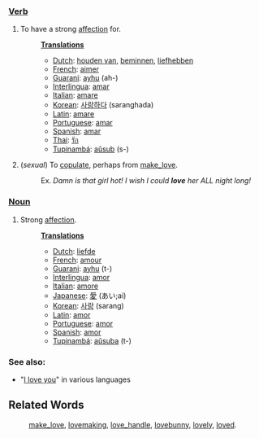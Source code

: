 ===[[Verb]]===
#To have a strong [[affection]] for.
#:'''[[Translation]]s'''
#:*[[Dutch]]: [[houden van]], [[beminnen]], [[liefhebben]]
#:*[[French]]: [[aimer]]
#:*[[Guarani]]: [[ayhu]] (ah-)
#:*[[Interlingua]]: [[amar]]
#:*[[Italian]]: [[amare]]
#:*[[Korean]]: [[사랑하다]] (saranghada)
#:*[[Latin]]: [[amare]]
#:*[[Portuguese]]: [[amar]]
#:*[[Spanish]]: [[amar]]
#:*[[Thai]]: [[รัก]]
#:*[[Tupinambá]]: [[aûsub]] (s-)
# (''sexual'') To [[copulate]], perhaps from [[make_love]].
#:Ex. ''Damn is that girl hot!  I wish I could '''love''' her ALL night long!''

===[[Noun]]===
#Strong [[affection]].
#:'''[[Translation]]s'''
#:*[[Dutch]]: [[liefde]]
#:*[[French]]: [[amour]]
#:*[[Guarani]]: [[ayhu]] (t-)
#:*[[Interlingua]]: [[amor]]
#:*[[Italian]]: [[amore]]
#:*[[Japanese]]: [[愛]] (あい;ai)
#:*[[Korean]]: [[사랑]] (sarang)
#:*[[Latin]]: [[amor]]
#:*[[Portuguese]]: [[amor]]
#:*[[Spanish]]: [[amor]]
#:*[[Tupinambá]]: [[aûsuba]] (t-)
=== See also: ===
* "[[I love you]]" in various languages

==Related Words==
:[[make_love]], [[lovemaking]], [[love_handle]], [[lovebunny]], [[lovely]], [[loved]].